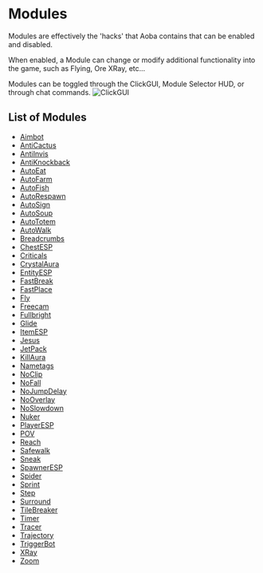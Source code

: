 # Modules

Modules are effectively the 'hacks' that Aoba contains that can be enabled and disabled. 

When enabled, a Module can change or modify additional functionality into the game, such as Flying, Ore XRay, etc...

Modules can be toggled through the ClickGUI, Module Selector HUD, or through chat commands.
![ClickGUI](/screenshot_clickgui_modules.png)

## List of Modules
- [Aimbot](http://aobaclient.com/wiki/hacks/aimbot)
- [AntiCactus](http://aobaclient.com/wiki/hacks/anticactus)
- [AntiInvis](http://aobaclient.com/wiki/hacks/antiinvis)
- [AntiKnockback](http://aobaclient.com/wiki/hacks/antiknockback)
- [AutoEat](http://aobaclient.com/wiki/hacks/autoeat)
- [AutoFarm](http://aobaclient.com/wiki/hacks/autofarm)
- [AutoFish](http://aobaclient.com/wiki/hacks/autofish)
- [AutoRespawn](http://aobaclient.com/wiki/hacks/autorespawn)
- [AutoSign](http://aobaclient.com/wiki/hacks/autosign)
- [AutoSoup](http://aobaclient.com/wiki/hacks/autosoup)
- [AutoTotem](http://aobaclient.com/wiki/hacks/autototem)
- [AutoWalk](http://aobaclient.com/wiki/hacks/autowalk)
- [Breadcrumbs](http://aobaclient.com/wiki/hacks/breadcrumbs)
- [ChestESP](http://aobaclient.com/wiki/hacks/chestesp)
- [Criticals](http://aobaclient.com/wiki/hacks/criticals)
- [CrystalAura](http://aobaclient.com/wiki/hacks/crystalaura)
- [EntityESP](http://aobaclient.com/wiki/hacks/entityesp)
- [FastBreak](http://aobaclient.com/wiki/hacks/fastbreak)
- [FastPlace](http://aobaclient.com/wiki/hacks/fastplace)
- [Fly](http://aobaclient.com/wiki/hacks/fly)
- [Freecam](http://aobaclient.com/wiki/hacks/freecam)
- [Fullbright](http://aobaclient.com/wiki/hacks/fullbright)
- [Glide](http://aobaclient.com/wiki/hacks/glide)
- [ItemESP](http://aobaclient.com/wiki/hacks/itemesp)
- [Jesus](http://aobaclient.com/wiki/hacks/jesus)
- [JetPack](http://aobaclient.com/wiki/hacks/jetpack)
- [KillAura](http://aobaclient.com/wiki/hacks/killaura)
- [Nametags](http://aobaclient.com/wiki/hacks/nametags)
- [NoClip](http://aobaclient.com/wiki/hacks/noclip)
- [NoFall](http://aobaclient.com/wiki/hacks/nofall)
- [NoJumpDelay](http://aobaclient.com/wiki/hacks/nojumpdelay)
- [NoOverlay](http://aobaclient.com/wiki/hacks/nooverlay)
- [NoSlowdown](http://aobaclient.com/wiki/hacks/noslowdown)
- [Nuker](http://aobaclient.com/wiki/hacks/nuker)
- [PlayerESP](http://aobaclient.com/wiki/hacks/playeresp)
- [POV](http://aobaclient.com/wiki/hacks/pov)
- [Reach](http://aobaclient.com/wiki/hacks/reach)
- [Safewalk](http://aobaclient.com/wiki/hacks/safewalk)
- [Sneak](http://aobaclient.com/wiki/hacks/sneak)
- [SpawnerESP](http://aobaclient.com/wiki/hacks/spawneresp)
- [Spider](http://aobaclient.com/wiki/hacks/spider)
- [Sprint](http://aobaclient.com/wiki/hacks/sprint)
- [Step](http://aobaclient.com/wiki/hacks/step)
- [Surround](http://aobaclient.com/wiki/hacks/surround)
- [TileBreaker](http://aobaclient.com/wiki/hacks/tilebreaker)
- [Timer](http://aobaclient.com/wiki/hacks/timer)
- [Tracer](http://aobaclient.com/wiki/hacks/tracer)
- [Trajectory](http://aobaclient.com/wiki/hacks/trajectory)
- [TriggerBot](http://aobaclient.com/wiki/hacks/triggerbot)
- [XRay](http://aobaclient.com/wiki/hacks/xray)
- [Zoom](http://aobaclient.com/wiki/hacks/zoom)